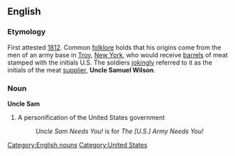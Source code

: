 ==English==

===Etymology===
First attested [[w:1812|1812]]. Common [[folklore]] holds that his origins come from the men of an army base in [[Troy]], [[New York]], who would receive [[barrel]]s of meat stamped with the initials U.S. The soldiers [[jokingly]] referred to it as the initials of the meat [[supplier]], '''Uncle Samuel Wilson'''.

===Noun===
[[Category:English nouns]]
[[Category:United States]]
'''Uncle Sam''' {{wikipedia}}
#A personification of the United States government
#: ''Uncle Sam Needs You!''  is for  ''The [U.S.] Army Needs You!''